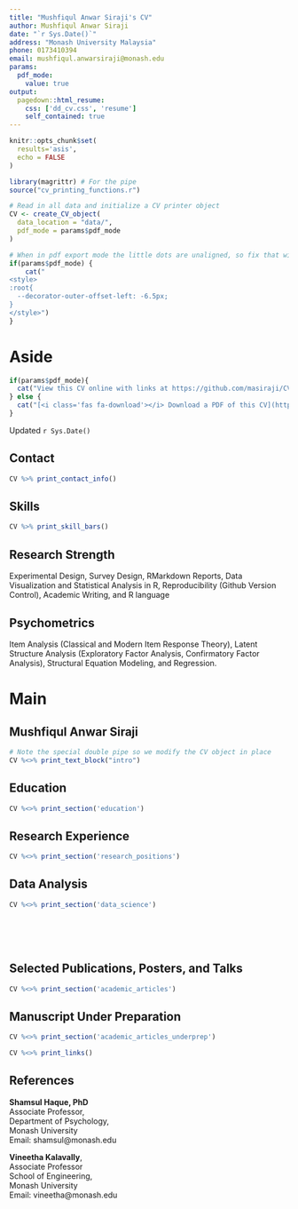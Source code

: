 ```yaml
---
title: "Mushfiqul Anwar Siraji's CV"
author: Mushfiqul Anwar Siraji
date: "`r Sys.Date()`"
address: "Monash University Malaysia"
phone: 0173410394
email: mushfiqul.anwarsiraji@monash.edu
params:
  pdf_mode:
    value: true
output:
  pagedown::html_resume:
    css: ['dd_cv.css', 'resume']
    self_contained: true
---
```


```r
knitr::opts_chunk$set(
  results='asis', 
  echo = FALSE
)

library(magrittr) # For the pipe
source("cv_printing_functions.r")

# Read in all data and initialize a CV printer object
CV <- create_CV_object(
  data_location = "data/",  
  pdf_mode = params$pdf_mode
)

```


```r
# When in pdf export mode the little dots are unaligned, so fix that with some conditional CSS.
if(params$pdf_mode) {
    cat("
<style>
:root{
  --decorator-outer-offset-left: -6.5px;
}
</style>")
}
```


Aside
================================================================================

<!-- Swap image with your preferred logo -->
<!--![logo](Photo.jpeg){width=25%} -->


```r
if(params$pdf_mode){
  cat("View this CV online with links at https://github.com/masiraji/CV")
} else {
  cat("[<i class='fas fa-download'></i> Download a PDF of this CV](https://github.com/masiraji/CV/blob/main/cv.pdf)")
}
```

Updated `r Sys.Date()`

Contact {#contact}
--------------------------------------------------------------------------------

```r
CV %>% print_contact_info()
```



Skills {#skills}
--------------------------------------------------------------------------------

```r
CV %>% print_skill_bars()
```


Research Strength {#Research}
--------------------------------------------------------------------------------
Experimental Design, Survey Design, RMarkdown Reports, Data Visualization and Statistical Analysis in R, Reproducibility (Github Version Control), Academic Writing, and R language

Psychometrics {#psychometics}
--------------------------------------------------------------------------------

Item Analysis (Classical and Modern Item Response Theory), Latent Structure Analysis (Exploratory Factor Analysis, Confirmatory Factor Analysis), Structural Equation Modeling, and Regression.



Main
================================================================================

Mushfiqul Anwar Siraji {#title}
--------------------------------------------------------------------------------

```r
# Note the special double pipe so we modify the CV object in place
CV %<>% print_text_block("intro") 
```



Education {data-icon=graduation-cap data-concise=true}
--------------------------------------------------------------------------------

```r
CV %<>% print_section('education')
```


Research Experience {data-icon=laptop}
--------------------------------------------------------------------------------

```r
CV %<>% print_section('research_positions')
```



Data Analysis {data-icon=chart-line}
--------------------------------------------------------------------------------

```r
CV %<>% print_section('data_science')
```

<!-- These breaks just force a new page so section doesnt get cut off -->
<br>
<br>
<br>

Selected Publications, Posters, and Talks {data-icon=book}
--------------------------------------------------------------------------------

```r
CV %<>% print_section('academic_articles')
```

Manuscript Under Preparation {data-icon=book}
--------------------------------------------------------------------------------

```r

CV %<>% print_section('academic_articles_underprep')

```


```r
CV %<>% print_links()
```

References {data-icon=address-card}
--------------------------------------------------------------------------------

**Shamsul Haque, PhD**  
Associate Professor,    
Department of Psychology,  
Monash University  
Email: shamsul@monash.edu  


**Vineetha Kalavally**,  
Associate Professor  
School of Engineering,  
Monash University  
Email: vineetha@monash.edu  
